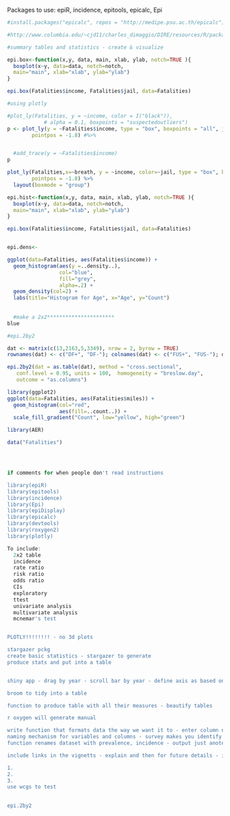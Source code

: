 Packages to use: 	epiR, incidence, epitools, epicalc, Epi
 
```r
#install.packages("epicalc", repos = "http://medipe.psu.ac.th/epicalc")

#http://www.columbia.edu/~cjd11/charles_dimaggio/DIRE/resources/R/packages.pdf

#summary tables and statistics - create & visualize
```

```r
epi.box<-function(x,y, data, main, xlab, ylab, notch=TRUE ){
  boxplot(x~y, data=data, notch=notch,
  main="main", xlab="xlab", ylab="ylab")
} 

epi.box(Fatalities$income, Fatalities$jail, data=Fatalities)
```

```r
#using plotly

#plot_ly(Fatalities, y = ~income, color = I("black")), 
            # alpha = 0.1, boxpoints = "suspectedoutliers")
p <- plot_ly(y = ~Fatalities$income, type = "box", boxpoints = "all", jitter = 0.3,
        pointpos = -1.8) #%>%


  #add_trace(y = ~Fatalities$income)
p

plot_ly(Fatalities,x=~breath, y = ~income, color=~jail, type = "box", boxpoints = "all", jitter = 0.3,
        pointpos = -1.8) %>%
  layout(boxmode = "group")
```

```r
epi.hist<-function(x,y, data, main, xlab, ylab, notch=TRUE ){
  boxplot(x~y, data=data, notch=notch,
  main="main", xlab="xlab", ylab="ylab")
} 

epi.box(Fatalities$income, Fatalities$jail, data=Fatalities)


epi.dens<-
```

```r
ggplot(data=Fatalities, aes(Fatalities$income)) + 
  geom_histogram(aes(y =..density..), 
                 col="blue", 
                 fill="grey", 
                 alpha=.2) + 
  geom_density(col=2) + 
  labs(title="Histogram for Age", x="Age", y="Count")
  
  
  #make a 2x2**********************
blue
```

```r

#epi.2by2

dat <- matrix(c(13,2163,5,3349), nrow = 2, byrow = TRUE)
rownames(dat) <- c("DF+", "DF-"); colnames(dat) <- c("FUS+", "FUS-"); dat

epi.2by2(dat = as.table(dat), method = "cross.sectional", 
   conf.level = 0.95, units = 100,  homogeneity = "breslow.day", 
   outcome = "as.columns")

```


```r
library(ggplot2)
ggplot(data=Fatalities, aes(Fatalities$miles)) + 
  geom_histogram(col="red",
                 aes(fill=..count..)) +
  scale_fill_gradient("Count", low="yellow", high="green")

```

```r
library(AER)

data("Fatalities")




if comments for when people don't read instructions

library(epiR)
library(epitools)
library(incidence)
library(Epi)
library(epiDisplay)
library(epicalc)
library(devtools)
library(roxygen2)
library(plotly)
```
  
```r
To include:
  2x2 table
  incidence
  rate ratio
  risk ratio
  odds ratio
  CIs
  exploratory
  ttest
  univariate analysis
  multivariate analysis
  mcnemar's test


PLOTLY!!!!!!!! - no 3d plots

stargazer pckg
create basic statistics - stargazer to generate
produce stats and put into a table 


shiny app - drag by year - scroll bar by year - define axis as based on the data

broom to tidy into a table

function to produce table with all their measures - beautify tables

r oxygen will generate manual 

write function that formats data the way we want it to - enter column names
naming mechanism for variables and columns - survey makes you identify
function renames dataset with prevalence, incidence - output just anoter dataset

include links in the vignetts - explain and then for future details - insert links

1.
2.
3.
use wcgs to test
  

epi.2by2

```